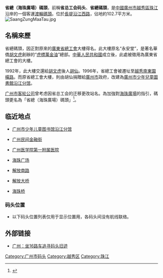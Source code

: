 '''省總（海珠廣場）碼頭'''，前稱'''省总工会码头'''、''' 省總碼頭'''，是[[中國|中國]][[廣州市|廣州市]][[越秀區|越秀區]][[珠江|珠江]]沿岸的一個客運[[渡輪|渡輪]][[碼頭|碼頭]]。位於[[长堤_(广州)|長堤]][[沿江西路|沿江西路]]，佔地約102.7平方米。
[[File:SaangZungMaaTau.jpg|thumb]]

==名稱來歷==
省總碼頭，因正對原來的[[廣東省總工會|廣東省總工會]]大樓得名。此大樓原名“永安堂”，是著名華僑[[胡文虎|胡文虎]]創辦的“[[虎標萬金油|虎標萬金油]]”總部。[[中華人民共和國|中華人民共和國]]成立後，此處被徵用為廣東省總工會的大樓。

1992年，此大樓交還給[[胡文虎|胡文虎]]後人[[胡仙|胡仙]]。1996年，省總工會被遷址至[[越秀南|越秀南]][[東園橫路|東園橫路]]。而原省總工會大樓，則由胡仙捐贈給[[廣州市|廣州市]]政府，改建為[[廣州市少年兒童圖書館沿江分馆|廣州市少年兒童圖書館沿江分馆]]。

[[广州市客轮公司|广州市客轮公司]]曾考虑因省总工会的迁移更改站名。為加強對[[海珠廣場|海珠廣場]]的指引，碼頭更名為「省總（海珠廣場）碼頭」<ref>{{cite web |title=广州公交集团客轮公司创新产品服务 激发企业活力 |url=http://www.prol.com.cn/newsdetails-01010301-345.html |website=www.prol.com.cn |publisher=广州公交集团客轮有限公司 |accessdate=2021-10-18 |quote=2020年，客轮公司还对珠江两个码头进行了更名：堑口码头将更名为“堑口（一劳大旧址）码头”，省总码头将更名为“省总（海珠广场）码头”。 |archive-date=2021-10-20 |archive-url=https://web.archive.org/web/20211020111913/http://www.prol.com.cn/newsdetails-01010301-345.html |dead-url=no }}</ref>。

==临近地点==
*[[广州市少年儿童图书馆沿江分馆|广州市少年儿童图书馆沿江分馆]]

*[[广州民间金融街|广州民间金融街]]

*[[广州医学院第一附属医院|广州医学院第一附属医院]]

*[[海珠广场|海珠广场]]

*[[解放路_(广州市)|解放南路]]

*[[解放大桥_(广州)|解放大桥]]

*[[海珠桥|海珠桥]]

===码头位置===
*以下码头位置列表仅用于显示位置用，各码头间没有航线联络。


{{start rail box|[[沿江路码头|沿江路码头]]}}
{{s-inop|[[西堤码头|西堤码头]]|西行|西行方向}}
{{s-line|省總（海珠廣場）碼頭|||}}
{{s-inop|[[天字码头|天字码头]]|东行|东行方向}}
{{end box}}

==外部链接==
*[http://www.gz2010.cn/09/0104/10/4UQCTFK700780029.html 广州：坐16路车追寻码头旧迹] {{Wayback|url=http://www.gz2010.cn/09/0104/10/4UQCTFK700780029.html |date=20190715141121 }}

{{GZ-stub}}
{{coord|23|6|50.31|N|113|15|24.42|E|display=title|region:CH_type}}


[[Category:广州市码头|Category:广州市码头]]
[[Category:越秀区|Category:越秀区]]
[[Category:珠江|Category:珠江]]